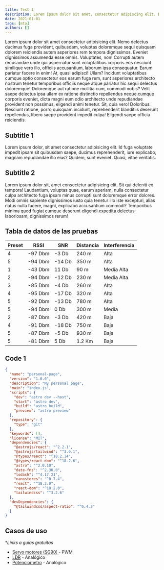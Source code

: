 ```yaml
---
title: Test 1
description: Lorem ipsum dolor sit amet, consectetur adipiscing elit. Donec nec odio vitae nunc ultricies aliquam. Nullam nec purus nec nunc ultricies aliquam. Nullam nec purus nec nunc ultricies aliquam.
date: 2021-01-01
tags: [mto]
authors: []
---
```


Lorem ipsum dolor sit amet consectetur adipisicing elit. Nemo delectus
ducimus fuga provident, quibusdam, voluptas doloremque sequi quisquam
dolorem reiciendis autem asperiores rem tempora dignissimos. Eveniet
dignissimos assumenda esse omnis. Voluptates, non! Corrupti autem recusandae
unde qui aspernatur sunt voluptatibus corporis eos nesciunt similique vero
illo, officiis accusantium, laborum ipsa consequatur. Earum pariatur facere
in enim! At, quasi adipisci! Ullam? Incidunt voluptatibus cumque optio
consectetur eos earum fuga rem, sunt asperiores architecto nostrum tenetur
temporibus officiis neque atque pariatur hic sequi delectus doloremque!
Doloremque aut ratione mollitia cum, commodi nobis? Velit saepe delectus
ipsa ullam ex ratione distinctio repellendus neque cumque corporis eveniet,
dicta magni eum odio architecto unde repudiandae provident non possimus,
eligendi animi tenetur. Sit, quia vero! Doloribus. Nesciunt ratione, porro
quisquam incidunt, reprehenderit blanditiis deserunt repellendus, libero
saepe provident impedit culpa! Eligendi saepe officia reiciendis.

## Subtitle 1

Lorem ipsum dolor, sit amet consectetur adipisicing elit. Id fuga voluptate
impedit ipsam sit quibusdam saepe, ducimus reprehenderit, iure explicabo,
magnam repudiandae illo eius? Quidem, sunt eveniet. Quasi, vitae veritatis.

## Subtitle 2

Lorem ipsum dolor sit, amet consectetur adipisicing elit. Sit qui deleniti
ex tempora! Laudantium, voluptas quae, earum aperiam, nulla consectetur
culpa architecto fuga ipsam minus corrupti sunt doloremque error dolores.
Modi omnis sapiente dignissimos iusto quia tenetur illo iste excepturi,
alias natus nulla facere, magni, explicabo accusantium commodi? Temporibus
minima quod fugiat cumque deserunt eligendi expedita delectus laboriosam,
dignissimos rerum!

## Tabla de datos de las pruebas

| Preset | RSSI    | SNR    | Distancia | Interferencia |
| ------ | ------- | ------ | --------- | ------------- |
| 4      | -97 Dbm | -3 Db  | 240 m     | Alta          |
| 5      | -94 Dbm | -14 Db | 350 m     | Alta          |
| 1      | -43 Dbm | 11 Db  | 90 m      | Media Alta    |
| 2      | -94 Dbm | -12 Db | 230 m     | Media Alta    |
| 3      | -85 Dbm | -4 Db  | 260 m     | Alta          |
| 4      | -95 Dbm | -17 Db | 320 m     | Alta          |
| 5      | -92 Dbm | -13 Db | 780 m     | Alta          |
| 5      | -94 Dbm | 0 Db   | 300 m     | Media         |
| 2      | -87 Dbm | -3 Db  | 420 m     | Baja          |
| 4      | -91 Dbm | -18 Db | 750 m     | Baja          |
| 5      | -87 Dbm | -5 Db  | 930 m     | Baja          |
| 5      | -81 Dbm | 5 Db   | 1.2 Km    | Baja          |

## Code 1

```json
{
  "name": "personal-page",
  "version": "1.0.0",
  "description": "My personal page",
  "main": "index.js",
  "scripts": {
    "dev": "astro dev --host",
    "start": "astro dev",
    "build": "astro build",
    "preview": "astro preview"
  },
  "repository": {
    "type": "git"
  },
  "keywords": [],
  "license": "MIT",
  "dependencies": {
    "@astrojs/react": "^2.2.1",
    "@astrojs/tailwind": "^3.0.1",
    "@types/react": "^18.2.14",
    "@types/react-dom": "^18.2.6",
    "astro": "^2.0.10",
    "date-fns": "^2.30.0",
    "lodash": "^4.17.21",
    "nanostores": "^0.7.4",
    "react": "^18.2.0",
    "react-dom": "^18.2.0",
    "tailwindcss": "^3.2.6"
  },
  "devDependencies": {
    "@tailwindcss/aspect-ratio": "^0.4.2"
  }
}
```

## Casos de uso

\*_Links a guías gratuitas_

- [Servo motores (SG90)](https://docs.arduino.cc/learn/electronics/servo-motors) - PWM
- [LDR](https://arduinogetstarted.com/tutorials/arduino-ldr-module) - Analógico
- [Potenciometro](https://docs.arduino.cc/learn/electronics/potentiometer-basics) - Analógico
